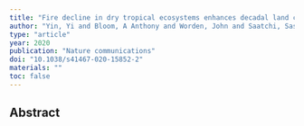 ```yaml
---
title: "Fire decline in dry tropical ecosystems enhances decadal land carbon sink"
author: "Yin, Yi and Bloom, A Anthony and Worden, John and Saatchi, Sassan and Yang, Yan and Williams, Mathew and Liu, Junjie and Jiang, Zhe and Worden, Helen and Bowman, Kevin and others"
type: "article"
year: 2020
publication: "Nature communications"
doi: "10.1038/s41467-020-15852-2"
materials: ""
toc: false
---
```


## Abstract

